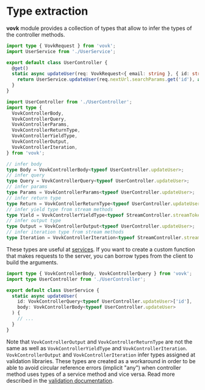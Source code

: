 # Type extraction

**vovk** module provides a collection of types that allow to infer the types of the controller methods.

```ts filename="/src/modules/user/UserController.ts"
import type { VovkRequest } from 'vovk';
import UserService from './UserService';

export default class UserController {
  @get()
  static async updateUser(req: VovkRequest<{ email: string }, { id: string }>, { param }: { param: string }) {
    return UserService.updateUser(req.nextUrl.searchParams.get('id'), await req.json());
  }
}
```

```ts
import UserController from './UserController';
import type {
  VovkControllerBody,
  VovkControllerQuery,
  VovkControllerParams,
  VovkControllerReturnType,
  VovkControllerYieldType,
  VovkControllerOutput,
  VovkControllerIteration,
} from 'vovk';

// infer body
type Body = VovkControllerBody<typeof UserController.updateUser>;
// infer query
type Query = VovkControllerQuery<typeof UserController.updateUser>;
// infer params
type Params = VovkControllerParams<typeof UserController.updateUser>;
// infer return type
type Return = VovkControllerReturnType<typeof UserController.updateUser>;
// infer yield type from stream methods
type Yield = VovkControllerYieldType<typeof StreamController.streamTokens>;
// infer output type
type Output = VovkControllerOutput<typeof UserController.updateUser>;
// infer iteration type from stream methods
type Iteration = VovkControllerIteration<typeof StreamController.streamTokens>;
```

These types are useful at [services](/controller/service). If you want to create a custom function that makes requests to the server, you can borrow types from the client to build the arguments.

```ts filename="/src/modules/user/UserService.ts"
import type { VovkControllerBody, VovkControllerQuery } from 'vovk';
import type UserController from './UserController';

export default class UserService {
  static async updateUser(
    id: VovkControllerQuery<typeof UserController.updateUser>['id'],
    body: VovkControllerBody<typeof UserController.updateUser>
  ) {
    // ...
  }
}
```

Note that `VovkControllerOutput` and `VovkControllerReturnType` are not the same as well as `VovkControllerYieldType` and `VovkControllerIteration`. `VovkControllerOutput` and `VovkControllerIteration` infer types assigned at validation libraries. These types are created as a workaround in order to be able to avoid circular reference errors (implicit "any") when controller method uses types of a service method and vice versa. Read more described in the [validation documentation](/validation).
